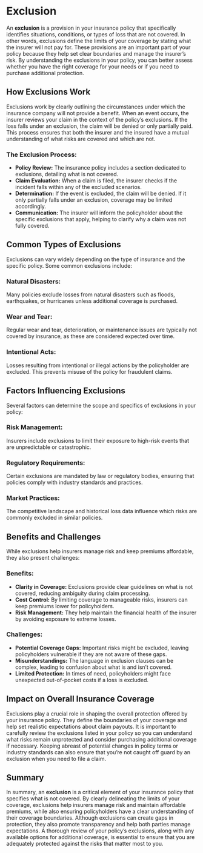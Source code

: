 <div className="mb-12">
  <h1 style={{ fontSize: "3em", fontWeight: "bold" }}>Exclusion</h1>
</div>

<div className="mb-8">
  <p>
    An <strong>exclusion</strong> is a provision in your insurance policy that
    specifically identifies situations, conditions, or types of loss that are
    not covered. In other words, exclusions define the limits of your coverage
    by stating what the insurer will not pay for. These provisions are an
    important part of your policy because they help set clear boundaries and
    manage the insurer’s risk. By understanding the exclusions in your policy,
    you can better assess whether you have the right coverage for your needs or
    if you need to purchase additional protection.
  </p>
</div>

<div className="mb-12">
  <h2 className="text-2xl font-bold mb-4">How Exclusions Work</h2>
  <p>
    Exclusions work by clearly outlining the circumstances under which the
    insurance company will not provide a benefit. When an event occurs, the
    insurer reviews your claim in the context of the policy’s exclusions. If the
    loss falls under an exclusion, the claim will be denied or only partially
    paid. This process ensures that both the insurer and the insured have a
    mutual understanding of what risks are covered and which are not.
  </p>
  <div className="mb-4">
    <h3 className="text-xl font-semibold">The Exclusion Process:</h3>
    <ul className="list-disc ml-6">
      <li>
        <strong>Policy Review:</strong> The insurance policy includes a section
        dedicated to exclusions, detailing what is not covered.
      </li>
      <li>
        <strong>Claim Evaluation:</strong> When a claim is filed, the insurer
        checks if the incident falls within any of the excluded scenarios.
      </li>
      <li>
        <strong>Determination:</strong> If the event is excluded, the claim will
        be denied. If it only partially falls under an exclusion, coverage may
        be limited accordingly.
      </li>
      <li>
        <strong>Communication:</strong> The insurer will inform the policyholder
        about the specific exclusions that apply, helping to clarify why a claim
        was not fully covered.
      </li>
    </ul>
  </div>
</div>

<div className="mb-12">
  <h2 className="text-2xl font-bold mb-4">Common Types of Exclusions</h2>
  <p>
    Exclusions can vary widely depending on the type of insurance and the
    specific policy. Some common exclusions include:
  </p>
  <div className="mb-4">
    <h3 className="text-xl font-semibold">Natural Disasters:</h3>
    <p>
      Many policies exclude losses from natural disasters such as floods,
      earthquakes, or hurricanes unless additional coverage is purchased.
    </p>
  </div>
  <div className="mb-4">
    <h3 className="text-xl font-semibold">Wear and Tear:</h3>
    <p>
      Regular wear and tear, deterioration, or maintenance issues are typically
      not covered by insurance, as these are considered expected over time.
    </p>
  </div>
  <div>
    <h3 className="text-xl font-semibold">Intentional Acts:</h3>
    <p>
      Losses resulting from intentional or illegal actions by the policyholder
      are excluded. This prevents misuse of the policy for fraudulent claims.
    </p>
  </div>
</div>

<div className="mb-12">
  <h2 className="text-2xl font-bold mb-4">Factors Influencing Exclusions</h2>
  <p>
    Several factors can determine the scope and specifics of exclusions in your
    policy:
  </p>
  <div className="mb-4">
    <h3 className="text-xl font-semibold">Risk Management:</h3>
    <p>
      Insurers include exclusions to limit their exposure to high-risk events
      that are unpredictable or catastrophic.
    </p>
  </div>
  <div className="mb-4">
    <h3 className="text-xl font-semibold">Regulatory Requirements:</h3>
    <p>
      Certain exclusions are mandated by law or regulatory bodies, ensuring that
      policies comply with industry standards and practices.
    </p>
  </div>
  <div>
    <h3 className="text-xl font-semibold">Market Practices:</h3>
    <p>
      The competitive landscape and historical loss data influence which risks
      are commonly excluded in similar policies.
    </p>
  </div>
</div>

<div className="mb-12">
  <h2 className="text-2xl font-bold mb-4">Benefits and Challenges</h2>
  <p>
    While exclusions help insurers manage risk and keep premiums affordable,
    they also present challenges:
  </p>
  <div className="mb-4">
    <h3 className="text-xl font-semibold">Benefits:</h3>
    <ul className="list-disc ml-6">
      <li>
        <strong>Clarity in Coverage:</strong> Exclusions provide clear
        guidelines on what is not covered, reducing ambiguity during claim
        processing.
      </li>
      <li>
        <strong>Cost Control:</strong> By limiting coverage to manageable risks,
        insurers can keep premiums lower for policyholders.
      </li>
      <li>
        <strong>Risk Management:</strong> They help maintain the financial
        health of the insurer by avoiding exposure to extreme losses.
      </li>
    </ul>
  </div>
  <div>
    <h3 className="text-xl font-semibold">Challenges:</h3>
    <ul className="list-disc ml-6">
      <li>
        <strong>Potential Coverage Gaps:</strong> Important risks might be
        excluded, leaving policyholders vulnerable if they are not aware of
        these gaps.
      </li>
      <li>
        <strong>Misunderstandings:</strong> The language in exclusion clauses
        can be complex, leading to confusion about what is and isn’t covered.
      </li>
      <li>
        <strong>Limited Protection:</strong> In times of need, policyholders
        might face unexpected out-of-pocket costs if a loss is excluded.
      </li>
    </ul>
  </div>
</div>

<div className="mb-12">
  <h2 className="text-2xl font-bold mb-4">
    Impact on Overall Insurance Coverage
  </h2>
  <p>
    Exclusions play a crucial role in shaping the overall protection offered by
    your insurance policy. They define the boundaries of your coverage and help
    set realistic expectations about claim payouts. It is important to carefully
    review the exclusions listed in your policy so you can understand what risks
    remain unprotected and consider purchasing additional coverage if necessary.
    Keeping abreast of potential changes in policy terms or industry standards
    can also ensure that you’re not caught off guard by an exclusion when you
    need to file a claim.
  </p>
</div>

<div className="mb-12">
  <h2 className="text-2xl font-bold mb-4">Summary</h2>
  <p>
    In summary, an <strong>exclusion</strong> is a critical element of your
    insurance policy that specifies what is not covered. By clearly delineating
    the limits of your coverage, exclusions help insurers manage risk and
    maintain affordable premiums, while also ensuring policyholders have a clear
    understanding of their coverage boundaries. Although exclusions can create
    gaps in protection, they also promote transparency and help both parties
    manage expectations. A thorough review of your policy’s exclusions, along
    with any available options for additional coverage, is essential to ensure
    that you are adequately protected against the risks that matter most to you.
  </p>
</div>
